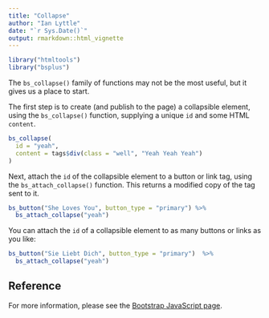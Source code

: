 ```yaml
---
title: "Collapse"
author: "Ian Lyttle"
date: "`r Sys.Date()`"
output: rmarkdown::html_vignette
---
```


```r
library("htmltools")
library("bsplus")
```

The `bs_collapse()` family of functions may not be the most useful, but it gives us a place to start. 

The first step is to create (and publish to the page) a collapsible element, using the `bs_collapse()` function, supplying a unique `id` and some HTML `content`.

```r
bs_collapse(
  id = "yeah", 
  content = tags$div(class = "well", "Yeah Yeah Yeah")
)
```

Next, attach the `id` of the collapsible element to a button or link tag, using the `bs_attach_collapse()` function. This returns a modified copy of the tag sent to it.

```r
bs_button("She Loves You", button_type = "primary") %>%
  bs_attach_collapse("yeah")
```

You can attach the `id` of a collapsible element to as many buttons or links as you like:

```r
bs_button("Sie Liebt Dich", button_type = "primary")  %>%
  bs_attach_collapse("yeah")
```

## Reference

For more information, please see the [Bootstrap JavaScript page](http://getbootstrap.com/javascript/#collapse).
